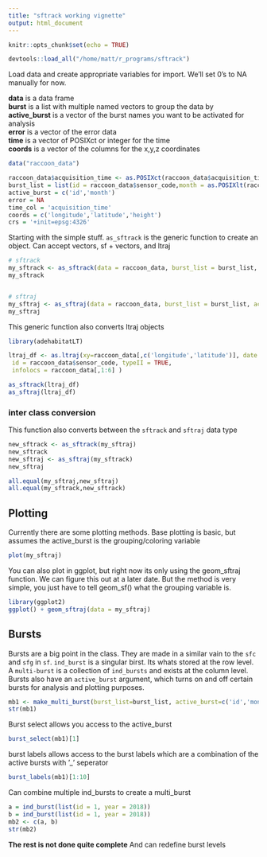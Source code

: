 ```yaml
---
title: "sftrack working vignette"
output: html_document
---
```


```r
knitr::opts_chunk$set(echo = TRUE)
```

```r
devtools::load_all("/home/matt/r_programs/sftrack")

```

Load data and create appropriate variables for import. We'll set 0's to NA manually for now.  

**data** is a data frame  
**burst** is a list with multiple named vectors to group the data by  
**active_burst** is a vector of the burst names you want to be activated for analysis  
**error** is a vector of the error data  
**time** is a vector of POSIXct or integer for the time  
**coords** is a vector of the columns for the x,y,z coordinates  

```r
data("raccoon_data")

raccoon_data$acquisition_time <- as.POSIXct(raccoon_data$acquisition_time, tz = 'UTC')
burst_list = list(id = raccoon_data$sensor_code,month = as.POSIXlt(raccoon_data$utc_date)$mon)
active_burst = c('id','month')
error = NA
time_col = 'acquisition_time'
coords = c('longitude','latitude','height')
crs = '+init=epsg:4326'
```

###############################################

Starting with the simple stuff. `as_sftrack` is the generic function to create an object. Can accept vectors, sf + vectors, and ltraj  
```r
# sftrack
my_sftrack <- as_sftrack(data = raccoon_data, burst_list = burst_list, active_burst = active_burst, error = error, time_col = time_col , coords = coords ,crs = crs)
my_sftrack


# sftraj
my_sftraj <- as_sftraj(data = raccoon_data, burst_list = burst_list, active_burst = active_burst, error = error, time_col = time_col , coords = coords, crs = crs )
my_sftraj


```

This generic function also converts ltraj objects  
```r
library(adehabitatLT)

ltraj_df <- as.ltraj(xy=raccoon_data[,c('longitude','latitude')], date = as.POSIXct(raccoon_data$acquisition_time),
 id = raccoon_data$sensor_code, typeII = TRUE,
 infolocs = raccoon_data[,1:6] )

as_sftrack(ltraj_df)
as_sftraj(ltraj_df)


```


### inter class conversion
This function also converts between the `sftrack` and `sftraj` data type

```r
new_sftrack <- as_sftrack(my_sftraj)
new_sftrack
new_sftraj <- as_sftraj(my_sftrack)
new_sftraj

all.equal(my_sftraj,new_sftraj)
all.equal(my_sftrack,new_sftrack)
```


## Plotting

Currently there are some plotting methods. Base plotting is basic, but assumes the active_burst is the grouping/coloring variable  

```r
plot(my_sftraj)
```


You can also plot in ggplot, but right now its only using the geom_sftraj function. We can figure this out at a later date. But the method is very simple,
you just have to tell geom_sf() what the grouping variable is.

```r
library(ggplot2)
ggplot() + geom_sftraj(data = my_sftraj)
```

## Bursts  

Bursts are a big point in the class. They are made in a similar vain to the `sfc` and `sfg` in `sf`. `ind_burst` is a singular birst. Its whats
stored at the row level. A `multi-burst` is a collection of `ind_bursts` and exists at the column level. Bursts also have an `active_burst` argument, which turns on and off certain bursts for analysis and plotting purposes.


```r
mb1 <- make_multi_burst(burst_list=burst_list, active_burst=c('id','month'))
str(mb1)
```


Burst select allows you access to the active_burst

```r
burst_select(mb1)[1]
```

burst labels allows access to the burst labels which are a combination of the active bursts with '_' seperator

```r
burst_labels(mb1)[1:10]
```

 
Can combine multiple ind_bursts to create a multi_burst
```r
a = ind_burst(list(id = 1, year = 2018))
b = ind_burst(list(id = 1, year = 2018))
mb2 <- c(a, b) 
str(mb2)
```
**The rest is not done quite complete** 
And can redefine burst levels
